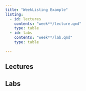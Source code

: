 ```yaml
---
title: "WeekListing Example"
listing:
  - id: lectures
    contents: "week**/lecture.qmd"
    type: table
  - id: labs
    contents: "week**/lab.qmd"
    type: table

---
```


## Lectures

:::{#lectures}
:::

## Labs

:::{#labs}
:::